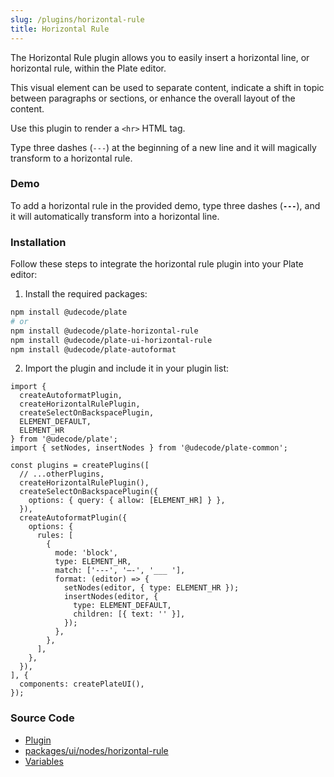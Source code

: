 ```yaml
---
slug: /plugins/horizontal-rule
title: Horizontal Rule
---
```


The Horizontal Rule plugin allows you to easily insert a horizontal line, or horizontal rule, within the Plate editor.

This visual element can be used to separate content, indicate a shift in topic between paragraphs or sections, or enhance the overall layout of the content.

Use this plugin to render a `<hr>` HTML tag.

Type three dashes (`---`) at the beginning of a new line and it will magically transform to a horizontal rule.

[//]: # (Type three dashes &#40;`---`&#41; or three underscores and a space &#40;`___ `&#41; at the beginning of a new line and it will magically transform to a horizontal rule.)

### Demo

To add a horizontal rule in the provided demo, type three dashes (**`---`**), and it will automatically transform into a horizontal line.

[//]: # (To add a horizontal rule in the provided demo, type three dashes &#40;**`---`**&#41; or three underscores followed by a space &#40;**`___`** &#41; at the beginning of a new line, and it will automatically transform into a horizontal line.)



<HorizontalRuleSandpack />


### Installation

Follow these steps to integrate the horizontal rule plugin into your Plate editor:

1. Install the required packages:

```bash npm2yarn
npm install @udecode/plate
# or
npm install @udecode/plate-horizontal-rule
npm install @udecode/plate-ui-horizontal-rule
npm install @udecode/plate-autoformat
```

2. Import the plugin and include it in your plugin list:

```tsx
import { 
  createAutoformatPlugin,
  createHorizontalRulePlugin,
  createSelectOnBackspacePlugin,
  ELEMENT_DEFAULT, 
  ELEMENT_HR
} from '@udecode/plate';
import { setNodes, insertNodes } from '@udecode/plate-common';

const plugins = createPlugins([
  // ...otherPlugins,
  createHorizontalRulePlugin(),
  createSelectOnBackspacePlugin({
    options: { query: { allow: [ELEMENT_HR] } },
  }),
  createAutoformatPlugin({
    options: {
      rules: [
        {
          mode: 'block',
          type: ELEMENT_HR,
          match: ['---', '—-', '___ '],
          format: (editor) => {
            setNodes(editor, { type: ELEMENT_HR });
            insertNodes(editor, {
              type: ELEMENT_DEFAULT,
              children: [{ text: '' }],
            });
          },
        },
      ],
    },
  }),
], {
  components: createPlateUI(),
});
```


### Source Code

- [Plugin](https://github.com/udecode/plate/blob/main/packages/nodes/horizontal-rule/src/createHorizontalRulePlugin.ts)
- [packages/ui/nodes/horizontal-rule](https://github.com/udecode/plate/tree/main/packages/ui/nodes/horizontal-rule/src)
- [Variables](https://github.com/udecode/plate/blob/main/examples/src)
